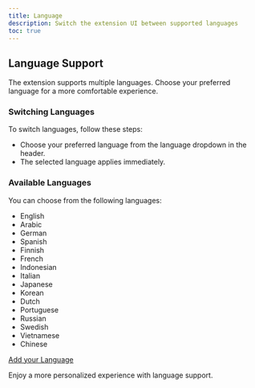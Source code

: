 ```yaml
---
title: Language
description: Switch the extension UI between supported languages
toc: true
---
```


## Language Support

The extension supports multiple languages. Choose your preferred language for a more comfortable experience.

### Switching Languages

To switch languages, follow these steps:

- Choose your preferred language from the language dropdown in the header.
- The selected language applies immediately.

### Available Languages

You can choose from the following languages:

- English
- Arabic
- German
- Spanish
- Finnish
- French
- Indonesian
- Italian
- Japanese
- Korean
- Dutch
- Portuguese
- Russian
- Swedish
- Vietnamese
- Chinese

[Add your Language](https://github.com/Dhruv-Techapps/auto-clicker-auto-fill/discussions/484)

Enjoy a more personalized experience with language support.
